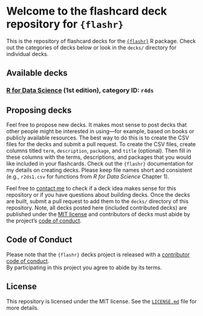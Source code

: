# Welcome to the flashcard deck repository for `{flashr}`

This is the repository of flashcard decks for the [`{flashr}`](https://github.com/JeffreyRStevens/flashr) R package. Check out the categories of decks below or look in the `decks/` directory for individual decks.

## Available decks
### [R for Data Science](https://r4ds.had.co.nz) (1st edition), category ID: `r4ds`
<!-- ### [R for Data Science](https://r4ds.had.co.nz) (2nd edition), category ID `r4ds2e` -->

## Proposing decks
Feel free to propose new decks. It makes most sense to post decks that other people might be interested in using---for example, based on books or publicly available resources. The best way to do this is to create the CSV files for the decks and submit a pull request. To create the CSV files, create columns titled `term`, `description`, `package`, and `title` (optional). Then fill in these columns with the terms, descriptions, and packages that you would like included in your flashcards. Check out the `{flashr}` documentation for my details on creating decks. Please keep file names short and consistent (e.g., `r2ds1.csv` for functions from _R for Data Science_ Chapter 1).

Feel free to [contact me](mailto:jeffrey.r.stevens@protonmail.com) to check if a deck idea makes sense for this repository or if you have questions about building decks. Once the decks are built, submit a pull request to add them to the `decks/` directory of this repository. Note, all decks posted here (included contributed decks) are published under the [MIT license](LICENSE.md) and contributors of decks must abide by the project's [code of conduct](code_of_conduct.md).

## Code of Conduct

Please note that the `{flashr}` decks project is released with a [contributor code of
conduct](code_of_conduct.md).<br>By
participating in this project you agree to abide by its terms.


## License

This repository is licensed under the MIT license. See the
[`LICENSE.md`](LICENSE.md) file for more details.
